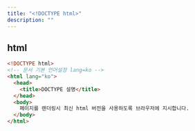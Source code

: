 ```yaml
---
title: "<!DOCTYPE html>"
description: ""
---
```


## html

```html
<!DOCTYPE html>
<!-- 문서 기본 언어설정 lang=ko -->
<html lang="ko">
  <head>
    <title>DOCTYPE 설명</title>
  </head>
  <body>
    페이지를 렌더링시 최신 html 버전을 사용하도록 브라우저에 지시합니다.
  </body>
</html>
```
